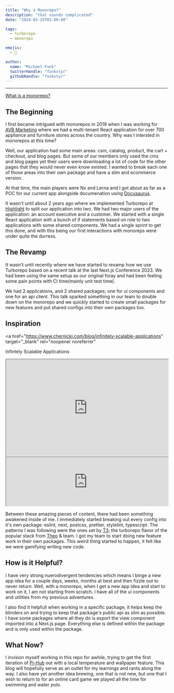 ```yaml
---
title: "Why a Monorepo?"
description: "that sounds complicated"
date: "2024-02-25T01:00:00"

tags:
  - turborepo
  - monorepo

emojis:
  - 🏢

author:
  name: "Michael Funk"
  twitterHandle: "funkstyr"
  githubHandle: "funkstyr"
---
```


<hr />

<a href="https://monorepo.tools/" target="_blank" rel="noopener noreferrer">
  What is a monorepo?
</a>

## The Beginning

I first became intrigued with monorepos in 2019 when I was working for <a href="https://www.avbmarketing.com/" target="\_blank" rel="noopener noreferrer">AVB Marketing</a>
where we had a multi-tenant React application for over 700 appliance and furniture
stores across the country. Why was I intersted in monorepos at this time?

Well, our application had some main areas: csm, catalog, product, the cart + checkout, and
blog pages. But some of our members only used the cms and blog pages yet their users
were downloading a lot of code for the other pages that they would never even know
existed. I wanted to break each one of those areas into their own package and have
a slim and ecommerce version.

At that time, the main players were Nx and Lerna and I got about as far as a POC for our current app alongside
documenation using <a href="https://docusaurus.io/" target="_blank" rel="noopener noreferrer">Docusaurus</a>.

It wasn't until about 2 years ago where we implemented Turborepo at <a href="https://www.letshighlight.com/" target="_blank" rel="noopener noreferrer">Highlight</a>
to split our application into two. We had two major users of the application: an account executive and a customer.
We started with a single React application with a bunch of if statements based on role to two applications with
some shared components. We had a single sprint to get this done, and with this being our first interactions with
monoreps were under quite the durress.

## The Revamp

It wasn't until recently where we have started to revamp how we use Turborepo based on a recent talk at the last
Next.js Conference 2023. We had been using the same setup as our original foray and had been feeling some pain points
with CI time(mainly unit test time).

We had 2 applications, and 2 shared packages; one for ui components and one for an
api client. This talk sparked something in our team to double down on the monorepo and we quickly started to create
small packages for new features and put shared configs into their own packages too.

## Inspiration

<a
  href="https://www.chernicki.com/blog/infinitely-scalable-applications"
  target="_blank"
  rel="noopener noreferrer"
>
  Infintely Scalable Applications
</a>

<iframe
  width="100%"
  height="300"
  src="https://www.youtube.com/embed/Bq3kOftoRqE?si=G2toHUXRVG6UiDpb"
  title="YouTube video player"
  allow="accelerometer; autoplay; clipboard-write; encrypted-media; gyroscope; picture-in-picture; web-share"
  loading="lazy"
>
  {" "}
</iframe>

<br />

<iframe
  src="https://open.spotify.com/embed/episode/4QPEQESaCvlkPemT2C0X0T?utm_source=generator&theme=0"
  width="100%"
  height="152"
  allow="autoplay; clipboard-write; encrypted-media; fullscreen; picture-in-picture"
  loading="lazy"
  title="spotify player"
></iframe>

<br />

Between these amazing pieces of content, there had been something awakened inside of me. I immediately started breaking
out every config into it's own package: eslint, next, postcss, prettier, stylelint, typescript. The patterns
I was following were the ones set by <a href="https://github.com/t3-oss/create-t3-turbo" target="_blank" rel="noopener noreferrer">T3</a>;
the turborepo flavor of the popular stack from <a href="https://twitter.com/t3dotgg" target="_blank" rel="noopener noreferrer">Theo</a> & team.
I got my team to start doing new feature work in their own packages. This weird thing started to happen, it felt
like we were gamifying writing new code.

## How is it Helpful?

I have very strong nuerodivergent tendencies which means I binge a new app idea for a couple days, weeks, months
at best and then fizzle out to never return. Well, with a monorepo, when I get a new app idea and start to work
on it, I am not starting from scratch. I have all of the ui components and utilities from my previous adventures.

I also find it helpfull when working in a specific package, it helps keep the blinders on and trying to keep that
package's public api as slim as possible. I have some packages where all they do is export the view component
imported into a Next.js page. Everything else is defined within the package and is only used within the package.

## What Now?

I invision myself working in this repo for awhile, trying to get the first iteration of <a href="https://hub.omnibytes.io" target="_blank" rel="noopener noreferrer">Pi-Hub</a>
out with a local temperature and wallpaper feature. This blog will hopefully serve as an outlet
for my learnings and rants along the way. I also have yet another idea brewing, one that is not new, but one
that I wish to return to for an online card game we played all the time for swimming and water polo.
